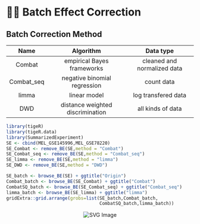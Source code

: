 # 🖎🏻 Batch Effect Correction

## Batch Correction Method
|Name|Algorithm|Data type|
|:--:|:-------:|:-------:|
|Combat|empirical Bayes frameworks|cleaned and normalized data|
|Combat_seq|negative binomial regression|count data|
|limma|linear model|log transfered data|
|DWD|distance weighted discrimination|all kinds of data|

```{r eval=FALSE}
library(tigeR)
library(tigeR.data)
library(SummarizedExperiment)
SE <- cbind(MEL_GSE145996,MEL_GSE78220) 
SE_Combat <- remove_BE(SE,method = "Combat")
SE_Combat_seq <- remove_BE(SE,method = "Combat_seq")
SE_limma <- remove_BE(SE,method = "limma")
SE_DWD <- remove_BE(SE,method = "DWD")

SE_batch <- browse_BE(SE) + ggtitle("Origin")
Combat_batch <- browse_BE(SE_Combat) + ggtitle("Combat")
CombatSQ_batch <- browse_BE(SE_Combat_seq) + ggtitle("Combat_seq")
limma_batch <- browse_BE(SE_limma) + ggtitle("limma")
gridExtra::grid.arrange(grobs=list(SE_batch,Combat_batch,
                                   CombatSQ_batch,limma_batch))

```
<p align="center">
<img src="./figs/BatchEffect.svg" alt="SVG Image">
</p>

